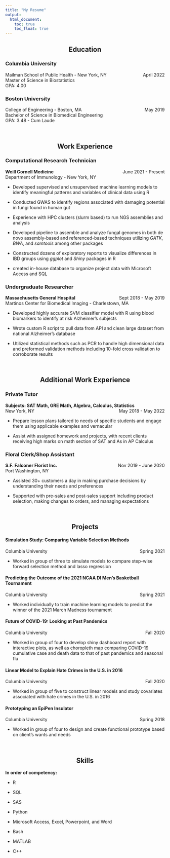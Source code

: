 ```yaml
---
title: "My Resume"
output: 
  html_document:
    toc: true
    toc_float: true
---
```


<center> <h2>Education</h2> </center>

<h3>Columbia University</h3>
Mailman School of Public Health - New York, NY [April  2022]{style="float:right"}  
Master of Science in Biostatistics  
GPA: 4.00  

<h3>Boston University</h3>
College of Engineering - Boston, MA  [May 2019]{style="float:right"}  
Bachelor of Science in Biomedical Engineering  
GPA: 3.48 - Cum Laude  

<br>

<center> <h2>Work Experience</h2> </center>

<h3>Computational Research Technician</h3>
**Weill Cornell Medicine** [June 2021 - Present]{style="float:right"}  
Department of Immunology - New York, NY  

* Developed supervised and unsupervised machine learning models to identify meaningful patterns and variables of clinical data using R

* Conducted GWAS to identify regions associated with damaging potential in fungi found in human gut

* Experience with HPC clusters (slurm based) to run NGS assemblies and analysis

* Developed pipeline to assemble and analyze fungal genomes in both de novo assembly-based and referenced-based techniques utilizing *GATK*, *BWA*, and *samtools* among other packages

* Constructed dozens of exploratory reports to visualize differences in IBD groups using *ggplot* and *Shiny* packages in R

* created in-house database to organize project data with Microsoft Access and SQL

<h3>Undergraduate Researcher</h3>
**Massachusetts General Hospital** [Sept 2018 - May 2019]{style="float:right"}  
Martinos Center for Biomedical Imaging - Charlestown, MA  

* Developed highly accurate SVM classifier model with R using blood biomarkers to identify at risk Alzheimer's subjects

* Wrote custom R script to pull data from API and clean large dataset from national Alzheimer's database

* Utilized statistical methods such as PCR to handle high dimensional data and preformed validation methods including 10-fold cross validation to corroborate results

<br>

<center> <h2>Additional Work Experience</h2> </center>

<h3>Private Tutor</h3>
**Subjects: SAT Math, GRE Math, Algebra, Calculus, Statistics** [May 2018 - May 2022]{style="float:right"}  
New York, NY

* Prepare lesson plans tailored to needs of specific students and engage them using applicable examples and vernacular

* Assist with assigned homework and projects, with recent clients receiving high marks on math section of SAT and As in AP Calculus

<h3>Floral Clerk/Shop Assistant</h3>
**S.F. Falconer Florist Inc.** [Nov 2019 - June 2020]{style="float:right"}  
Port Washington, NY

* Assisted 30+ customers a day in making purchase decisions by understanding their needs and preferences

* Supported with pre-sales and post-sales support including product selection, making changes to orders, and managing expectations

<br>

<center> <h2>Projects</h2> </center>

<h4>Simulation Study: Comparing Variable Selection Methods</h4>  
Columbia University [Spring 2021]{style="float:right"}  

* Worked in group of three to simulate models to compare step-wise forward selection method and lasso regression

<h4>Predicting the Outcome of the 2021 NCAA DI Men's Basketball Tournament</h4>  
Columbia University [Spring 2021]{style="float:right"}  

* Worked individually to train machine learning models to predict the winner of the 2021 March Madness tournament

<h4>Future of COVID-19: Looking at Past Pandemics</h4>  
Columbia University [Fall 2020]{style="float:right"}  

* Worked in group of four to develop shiny dashboard report with interactive plots, as well as choropleth map comparing COVID-19 cumulative case and death data to that of past pandemics and seasonal flu

<h4>Linear Model to Explain Hate Crimes in the U.S. in 2016</h4>  
Columbia University [Fall 2020]{style="float:right"}  

* Worked in group of five to construct linear models and study covariates associated with hate crimes in the U.S. in 2016

<h4>Prototyping an EpiPen Insulator</h4>  
Columbia University [Spring 2018]{style="float:right"} 

* Worked in group of four to design and create functional prototype based on client's wants and needs

<br>

<center> <h2>Skills</h2> </center>

**In order of competency:**  

* R 

* SQL

* SAS

* Python

* Microsoft Access, Excel, Powerpoint, and Word

* Bash

* MATLAB

* C++ 

